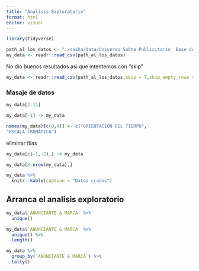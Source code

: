 ```yaml
---
title: "Analisis Exploratorio"
format: html
editor: visual
---
```


```r
library(tidyverse)

path_al_los_datos <- "./sasha/data/Universo Subte Publicitario_ Base de Datos - Base de Datos_ Subte Línea B.csv"
my_data <- readr::read_csv(path_al_los_datos)

```

No dio buenos resultados asi que intentemos con "skip"

```r
my_data <- readr::read_csv(path_al_los_datos,skip = 7,skip_empty_rows = TRUE)
```

### Masaje de datos 

```r
my_data[2:11]
```

```r
my_data[-1] -> my_data
```

```r
names(my_data)[c(8,9)] <- c("ORIENTACIÓN DEL TIEMPO",
"ESCALA CROMÁTICA")
```

eliminar filas

```r
my_data[c(-1,-2),] -> my_data
```

```r
my_data[3:nrow(my_data),]
```

```r
my_data %>% 
  knitr::kable(caption = "Datos crudos")
```

## Arranca el analisis exploratorio

```r
my_data$`ANUNCIANTE & MARCA` %>% 
  unique()
```

```r
my_data$`ANUNCIANTE & MARCA` %>% 
  unique() %>% 
  length()
```

```r
my_data %>% 
  group_by(`ANUNCIANTE & MARCA`) %>% 
  tally()
```
